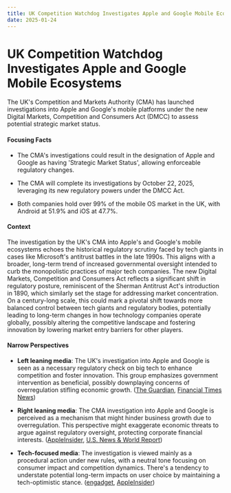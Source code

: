 ```yaml
---
title: UK Competition Watchdog Investigates Apple and Google Mobile Ecosystems
date: 2025-01-24
---
```


# UK Competition Watchdog Investigates Apple and Google Mobile Ecosystems

The UK's Competition and Markets Authority (CMA) has launched investigations into Apple and Google's mobile platforms under the new Digital Markets, Competition and Consumers Act (DMCC) to assess potential strategic market status.

#### Focusing Facts

- The CMA's investigations could result in the designation of Apple and Google as having 'Strategic Market Status', allowing enforceable regulatory changes.

- The CMA will complete its investigations by October 22, 2025, leveraging its new regulatory powers under the DMCC Act.

- Both companies hold over 99% of the mobile OS market in the UK, with Android at 51.9% and iOS at 47.7%.

#### Context

The investigation by the UK's CMA into Apple's and Google's mobile ecosystems echoes the historical regulatory scrutiny faced by tech giants in cases like Microsoft's antitrust battles in the late 1990s. This aligns with a broader, long-term trend of increased governmental oversight intended to curb the monopolistic practices of major tech companies. The new Digital Markets, Competition and Consumers Act reflects a significant shift in regulatory posture, reminiscent of the Sherman Antitrust Act's introduction in 1890, which similarly set the stage for addressing market concentration. On a century-long scale, this could mark a pivotal shift towards more balanced control between tech giants and regulatory bodies, potentially leading to long-term changes in how technology companies operate globally, possibly altering the competitive landscape and fostering innovation by lowering market entry barriers for other players.

#### Narrow Perspectives

- **Left leaning media**: The UK's investigation into Apple and Google is seen as a necessary regulatory check on big tech to enhance competition and foster innovation. This group emphasizes government intervention as beneficial, possibly downplaying concerns of overregulation stifling economic growth. ([The Guardian](https://www.theguardian.com/business/2025/jan/23/apple-google-mobile-platforms-uk-competition-watchdog-cma-investigates), [Financial Times News](https://www.ft.com/content/1b8f94a2-0468-408f-9b91-75472b5ce557))

- **Right leaning media**: The CMA investigation into Apple and Google is perceived as a mechanism that might hinder business growth due to overregulation. This perspective might exaggerate economic threats to argue against regulatory oversight, protecting corporate financial interests. ([AppleInsider](https://appleinsider.com/articles/25/01/23/uks-competition-regulator-assessing-if-apple-has-too-much-overall-power-in-mobile), [U.S. News & World Report](https://www.usnews.com/news/technology/articles/2025-01-23/uk-watchdog-targets-apple-google-mobile-ecosystems-with-new-digital-market-powers))

- **Tech-focused media**: The investigation is viewed mainly as a procedural action under new rules, with a neutral tone focusing on consumer impact and competition dynamics. There's a tendency to understate potential long-term impacts on user choice by maintaining a tech-optimistic stance. ([engadget](https://www.engadget.com/big-tech/uk-investigating-google-and-apples-mobile-ecosystems-135204025.html), [AppleInsider](https://appleinsider.com/articles/25/01/23/uks-competition-regulator-assessing-if-apple-has-too-much-overall-power-in-mobile))
